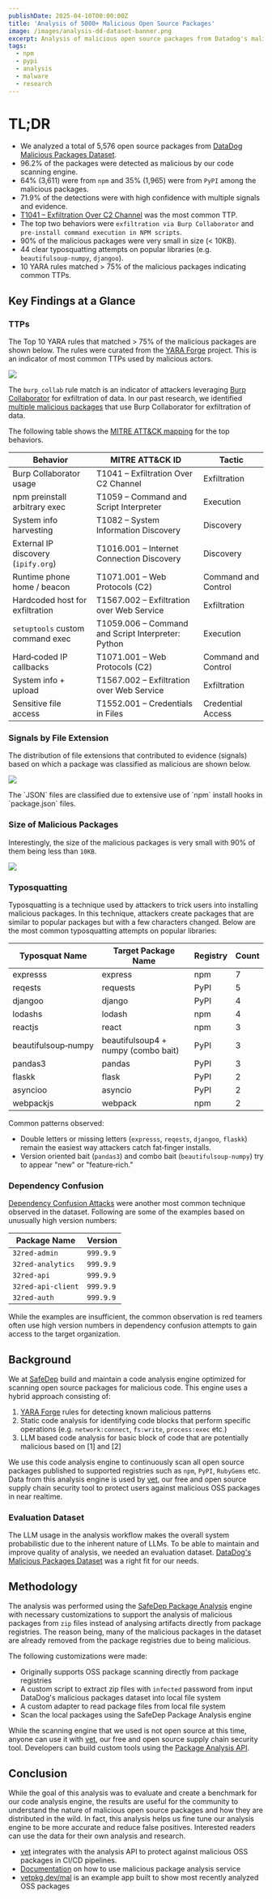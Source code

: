 ```yaml
---
publishDate: 2025-04-10T00:00:00Z
title: 'Analysis of 5000+ Malicious Open Source Packages'
image: /images/analysis-dd-dataset-banner.png
excerpt: Analysis of malicious open source packages from Datadog's malicious packages dataset. Each of these packages were found in the wild and confirmed to be malicious. The goal of this analysis is to understand the nature of malicious OSS packages and how they are distributed in the wild.
tags:
  - npm
  - pypi
  - analysis
  - malware
  - research
---
```



# TL;DR

- We analyzed a total of 5,576 open source packages from [DataDog Malicious Packages Dataset](https://github.com/DataDog/malicious-software-packages-dataset).
- 96.2% of the packages were detected as malicious by our code scanning engine.
- 64% (3,611) were from `npm` and 35% (1,965) were from `PyPI` among the malicious packages.
- 71.9% of the detections were with high confidence with multiple signals and evidence.
- [T1041 – Exfiltration Over C2 Channel](https://attack.mitre.org/techniques/T1041/) was the most common TTP.
- The top two behaviors were `exfiltration via Burp Collaborator` and `pre-install command execution in NPM scripts`.
- 90% of the malicious packages were very small in size (< 10KB).
- 44 clear typosquatting attempts on popular libraries (e.g. `beautifulsoup‑numpy`, `djangoo`).
- 10 YARA rules matched > 75% of the malicious packages indicating common TTPs.

## Key Findings at a Glance

### TTPs

The Top 10 YARA rules that matched > 75% of the malicious packages are shown below. The rules were curated from the [YARA Forge](https://yarahq.github.io/) project. This is an indicator of most common TTPs used by malicious actors.

![](/images/dd-analysis-yara.png)

The `burp_collab` rule match is an indicator of attackers leveraging [Burp Collaborator](https://portswigger.net/burp/documentation/collaborator) for exfiltration of data. In our past research, we identified [multiple malicious packages](./burp-collaborator-for-dependency-confusion-attack) that use Burp Collaborator for exfiltration of data.

The following table shows the [MITRE ATT&CK mapping](https://attack.mitre.org/) for the top behaviors.

| Behavior                            | MITRE ATT&CK ID                                    | Tactic              |
| ----------------------------------- | -------------------------------------------------- | ------------------- |
| Burp Collaborator usage             | T1041 – Exfiltration Over C2 Channel               | Exfiltration        |
| npm preinstall arbitrary exec       | T1059 – Command and Script Interpreter             | Execution           |
| System info harvesting              | T1082 – System Information Discovery               | Discovery           |
| External IP discovery (`ipify.org`) | T1016.001 – Internet Connection Discovery          | Discovery           |
| Runtime phone home / beacon         | T1071.001 – Web Protocols (C2)                     | Command and Control |
| Hardcoded host for exfiltration     | T1567.002 – Exfiltration over Web Service          | Exfiltration        |
| `setuptools` custom command exec    | T1059.006 – Command and Script Interpreter: Python | Execution           |
| Hard‑coded IP callbacks             | T1071.001 – Web Protocols (C2)                     | Command and Control |
| System info + upload                | T1567.002 – Exfiltration over Web Service          | Exfiltration        |
| Sensitive file access               | T1552.001 – Credentials in Files                   | Credential Access   |

### Signals by File Extension

The distribution of file extensions that contributed to evidence (signals) based on which a package was classified as malicious are shown below.

![](/images/dd-analysis-files.png)

<NotesCard type="note">
  The `JSON` files are classified due to extensive use of `npm` install hooks in `package.json` files.
</NotesCard>

### Size of Malicious Packages

Interestingly, the size of the malicious packages is very small with 90% of them being less than `10KB`.

![](/images/dd-analysis-size.png)

### Typosquatting

Typosquatting is a technique used by attackers to trick users into installing malicious packages. In this technique,
attackers create packages that are similar to popular packages but with a few characters changed.
Below are the most common typosquatting attempts on popular libraries:

| Typosquat Name      | Target Package Name                 | Registry | Count |
| ------------------- | ----------------------------------- | -------- | ----- |
| expresss            | express                             | npm      | 7     |
| reqests             | requests                            | PyPI     | 5     |
| djangoo             | django                              | PyPI     | 4     |
| lodashs             | lodash                              | npm      | 4     |
| reactjs             | react                               | npm      | 3     |
| beautifulsoup‑numpy | beautifulsoup4 + numpy (combo bait) | PyPI     | 3     |
| pandas3             | pandas                              | PyPI     | 3     |
| flaskk              | flask                               | PyPI     | 2     |
| asyncioo            | asyncio                             | PyPI     | 2     |
| webpackjs           | webpack                             | npm      | 2     |

Common patterns observed:

- Double letters or missing letters (`expresss`, `reqests`, `djangoo`, `flaskk`) remain the easiest way attackers catch fat‑finger installs.
- Version oriented bait (`pandas3`) and combo bait (`beautifulsoup‑numpy`) try to appear "new" or "feature‑rich."

### Dependency Confusion

[Dependency Confusion Attacks](https://medium.com/@alex.birsan/dependency-confusion-4a5d60fec610) were another most common
technique observed in the dataset. Following are some of the examples based on unusually high version numbers:

| Package Name       | Version   |
| ------------------ | --------- |
| `32red-admin`      | `999.9.9` |
| `32red-analytics`  | `999.9.9` |
| `32red-api`        | `999.9.9` |
| `32red-api-client` | `999.9.9` |
| `32red-auth`       | `999.9.9` |

While the examples are insufficient, the common observation is red teamers often use high version numbers
in dependency confusion attempts to gain access to the target organization.

## Background

We at [SafeDep](https://safedep.io) build and maintain a code analysis engine optimized for scanning open source packages for malicious code. This engine uses a hybrid approach consisting of:

1. [YARA Forge](https://yarahq.github.io/) rules for detecting known malicious patterns
2. Static code analysis for identifying code blocks that perform specific operations (e.g. `network:connect`, `fs:write`, `process:exec` etc.)
3. LLM based code analysis for basic block of code that are potentially malicious based on [1] and [2]

We use this code analysis engine to continuously scan all open source packages published to supported registries such as `npm`, `PyPI`, `RubyGems` etc. Data from this analysis engine is used by [vet](https://github.com/safedep/vet), our free and open source supply chain security tool to protect users against malicious OSS packages in near realtime.

### Evaluation Dataset

The LLM usage in the analysis workflow makes the overall system probabilistic due to the inherent nature of LLMs. To be able to maintain and improve quality of analysis, we needed an evaluation dataset. [DataDog's Malicious Packages Dataset](https://github.com/DataDog/malicious-software-packages-dataset) was a right fit for our needs.

## Methodology

The analysis was performed using the [SafeDep Package Analysis](https://docs.safedep.io/cloud/malware-analysis) engine with necessary customizations to support the analysis of malicious packages from `zip` files instead of analysing artifacts directly from package registries. The reason being, many of the malicious packages in the dataset are already removed from the package registries due to being malicious.

The following customizations were made:

- Originally supports OSS package scanning directly from package registries
- A custom script to extract zip files with `infected` password from input DataDog's malicious packages dataset into local file system
- A custom adapter to read package files from local file system
- Scan the local packages using the SafeDep Package Analysis engine

While the scanning engine that we used is not open source at this time, anyone can use it with [vet](https://github.com/safedep/vet), our free and open source supply chain security tool. Developers can build custom tools using the [Package Analysis API](https://docs.safedep.io/cloud/malware-analysis).

## Conclusion

While the goal of this analysis was to evaluate and create a benchmark for our code analysis engine, the results are useful for the community to understand the nature of malicious open source packages and how they are distributed in the wild. In fact, this analysis helps us fine tune our analysis engine to be more accurate and reduce false positives. Interested readers can use the data for their own analysis and research.

- [vet](https://github.com/safedep/vet) integrates with the analysis API to protect against malicious OSS packages in CI/CD pipelines.
- [Documentation](https://docs.safedep.io/cloud/malware-analysis) on how to use malicious package analysis service
- [vetpkg.dev/mal](https://vetpkg.dev/mal) is an example app built to show most recently analyzed OSS packages
